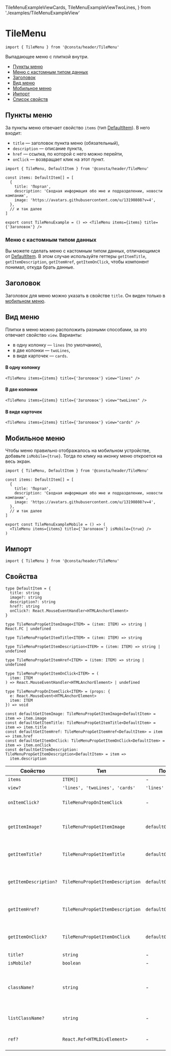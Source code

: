   TileMenuExampleViewCards,
  TileMenuExampleViewTwoLines,
} from './examples/TileMenuExampleView'

# TileMenu

```tsx
import { TileMenu } from '@consta/header/TileMenu'
```

Выпадающее меню с плиткой внутри.

<TileMenuExample />

- [Пункты меню](#пункты-меню)
- [Меню с кастомным типом данных](#меню-с-кастомным-типом-данных)
- [Заголовок](#заголовок)
- [Вид меню](#вид-меню)
- [Мобильное меню](#мобильное-меню)
- [Импорт](#импорт)
- [Список свойств](#свойства)

## Пункты меню

За пункты меню отвечает свойство `items` (тип [DefaultItem](#свойства)). В него входит:

- `title` — заголовок пункта меню (обязательный),
- `description` — описание пункта,
- `href` — ссылка, по которой с него можно перейти,
- `onClick` — возвращает клик на этот пункт.

```tsx
import { TileMenu, DefaultItem } from '@consta/header/TileMenu'

const items: DefaultItem[] = [
  {
    title: 'Портал',
    description: 'Сводная информация обо мне и подразделении, новости компании',
    image: 'https://avatars.githubusercontent.com/u/13190808?v=4',
  },
  // и так далее
]

export const TileMenuExample = () => <TileMenu items={items} title={'Заголовок'} />
```

<TileMenuExample />

### Меню с кастомным типом данных

Вы можете сделать меню с кастомным типом данных, отличающимся от [DefaultItem](#свойства).
В этом случае используйте геттеры
`getItemTitle`, `getItemDescription`, `getItemHref`, `getItemOnClick`,
чтобы компонент понимал, откуда брать данные.

## Заголовок

Заголовок для меню можно указать в свойстве `title`. Он виден только в [мобильном меню](#мобильное-меню).

## Вид меню

Плитки в меню можно расположить разными способами, за это отвечает свойство `view`. Варианты:

- в одну колонку — `lines` (по умолчанию),
- в две колонки — `twoLines`,
- в виде карточек — `cards`.

#### В одну колонку

```tsx
<TileMenu items={items} title={'Заголовок'} view="lines" />
```

<TileMenuExample />

#### В две колонки

```tsx
<TileMenu items={items} title={'Заголовок'} view="twoLines" />
```

<TileMenuExampleViewTwoLines />

#### В виде карточек

```tsx
<TileMenu items={items} title={'Заголовок'} view="cards" />
```

<TileMenuExampleViewCards />

## Мобильное меню

Чтобы меню правильно отображалось на мобильном устройстве, добавьте `isMobile={true}`. Тогда по клику на иконку меню откроется на весь экран.

```tsx
import { TileMenu, DefaultItem } from '@consta/header/TileMenu'

const items: DefaultItem[] = [
  {
    title: 'Портал',
    description: 'Сводная информация обо мне и подразделении, новости компании',
    image: 'https://avatars.githubusercontent.com/u/13190808?v=4',
  },
  // и так далее
]

export const TileMenuExampleMobile = () => (
  <TileMenu items={items} title={'Заголовок'} isMobile={true} />
)
```

<TileMenuExampleMobile />

## Импорт

```tsx
import { TileMenu } from '@consta/header/TileMenu'
```

## Свойства

```tsx
type DefaultItem = {
  title: string
  image?: string
  description?: string
  href?: string
  onClick?: React.MouseEventHandler<HTMLAnchorElement>
}

type TileMenuPropGetItemImage<ITEM> = (item: ITEM) => string | React.FC | undefined

type TileMenuPropGetItemTitle<ITEM> = (item: ITEM) => string

type TileMenuPropGetItemDescription<ITEM> = (item: ITEM) => string | undefined

type TileMenuPropGetItemHref<ITEM> = (item: ITEM) => string | undefined

type TileMenuPropGetItemOnClick<ITEM> = (
  item: ITEM
) => React.MouseEventHandler<HTMLAnchorElement> | undefined

type TileMenuPropOnItemClick<ITEM> = (props: {
  e: React.MouseEvent<HTMLAnchorElement>
  item: ITEM
}) => void

const defaultGetItemImage: TileMenuPropGetItemImage<DefaultItem> = item => item.image
const defaultGetItemTitle: TileMenuPropGetItemTitle<DefaultItem> = item => item.title
const defaultGetItemHref: TileMenuPropGetItemHref<DefaultItem> = item => item.href
const defaultGetItemOnClick: TileMenuPropGetItemOnClick<DefaultItem> = item => item.onClick
const defaultGetItemDescription: TileMenuPropGetItemDescription<DefaultItem> = item =>
  item.description
```

| Свойство              | Тип                              | По умолчанию                | Описание                                                         |
| --------------------- | -------------------------------- | --------------------------- | ---------------------------------------------------------------- |
| `items`               | `ITEM[]`                         | -                           | Элементы меню                                                    |
| `view?`               | `'lines', 'twoLines', 'cards'`   | `'lines'`                   | Вид                                                              |
| `onItemClick?`        | `TileMenuPropOnItemClick`        | -                           | Событие клика на элемент списка                                  |
| `getItemImage?`       | `TileMenuPropGetItemImage`       | `defaultGetItemImage`       | Функция для определения изображения элемента                     |
| `getItemTitle?`       | `TileMenuPropGetItemTitle`       | `defaultGetItemTitle`       | Функция для определения названия элемента                        |
| `getItemDescription?` | `TileMenuPropGetItemDescription` | `defaultGetItemDescription` | Функция для определения описания элемента                        |
| `getItemHref?`        | `TileMenuPropGetItemDescription` | `defaultGetItemHref`        | Функция для определения ссылки элемента                          |
| `getItemOnClick?`     | `TileMenuPropGetItemOnClick`     | `defaultGetItemOnClick`     | Функция для определения события клика по элементу                |
| `title?`              | `string`                         | -                           | Заголовок меню                                                   |
| `isMobile?`           | `boolean`                        | -                           | Мобильный вид                                                    |
| `className?`          | `string`                         | -                           | Дополнительный CSS-класс для кнопки, по которой открывается меню |
| `listClassName?`      | `string`                         | -                           | Дополнительный CSS-класс для списка карточек                     |
| `ref?`                | `React.Ref<HTMLDivElement>`      | -                           | Ссылка на корневой DOM-элемент                                   |
